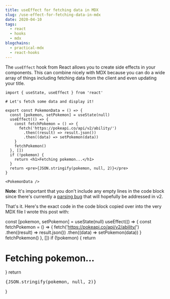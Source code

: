 ```yaml
---
title: useEffect for fetching data in MDX
slug: /use-effect-for-fetching-data-in-mdx
date: 2020-04-10
tags:
  - react
  - hooks
  - mdx
blogchains:
  - practical-mdx
  - react-hooks
---
```



The `useEffect` hook from React allows you to create side
effects in your components. This can combine nicely with
MDX because you can do a wide array of things including
fetching data from the client and even updating
your title.

```mdx
import { useState, useEffect } from 'react'

# Let's fetch some data and display it!

export const PokemonData = () => {
  const [pokemon, setPokemon] = useState(null)
  useEffect(() => {
    const fetchPokemon = () => {
      fetch('https://pokeapi.co/api/v2/ability/')
        .then((result) => result.json())
        .then((data) => setPokemon(data))
    }
    fetchPokemon()
  }, [])
  if (!pokemon) {
    return <h1>Fetching pokemon...</h1>
  }
  return <pre>{JSON.stringify(pokemon, null, 2)}</pre>
}

<PokemonData />
```

**Note**: It's important that you don't include any
empty lines in the code block since there's currently
a [parsing bug](https://github.com/mdx-js/mdx/issues/195)
that will hopefully be addressed in v2.

That's it. Here's the exact code in the code block copied
over into the very MDX file I wrote this post with:

  const [pokemon, setPokemon] = useState(null)
  useEffect(() => {
    const fetchPokemon = () => {
      fetch('https://pokeapi.co/api/v2/ability/')
        .then((result) => result.json())
        .then((data) => setPokemon(data))
    }
    fetchPokemon()
  }, [])
  if (!pokemon) {
    return <h1>Fetching pokemon...</h1>
  }
  return <pre>{JSON.stringify(pokemon, null, 2)}</pre>
}

<div style={{ maxHeight: '24em', overflowY: 'scroll' }}>
  <PokemonData />
</div>
